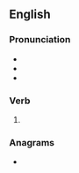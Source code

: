 ==English==

===Pronunciation===
* {{IPA|en|/dɪst/}}
* {{rhymes|en|ɪst}}
* {{audio|en|LL-Q1860 (eng)-I learned some phrases-dissed.wav|Audio (UK)}}

===Verb===
{{head|en|verb form}}

# {{en-past of|diss}}

===Anagrams===
* {{anagrams|en|a=ddeiss|desids}}